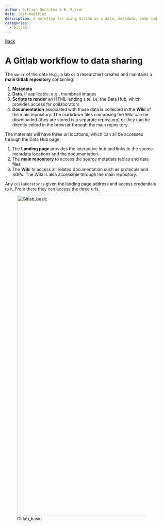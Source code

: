 ```yaml
---
author: G.Fraga Gonzalez & E. Furrer
date: last-modified
description: A workflow for using Gitlab as a data, metadata, code and documentation sharing platform
categories:
  - Gitlab
---
```


[Back](Tutorials.qmd)

# A Gitlab workflow to data sharing {.unnumbered}

The `owner` of the data (e.g., a lab or a researcher) creates and maintains a **main Gitlab repository** containing:

1.  **Metadata**
2.  **Data**, if applicable, e.g., thumbnail images
3.  **Scripts to render** an HTML landing site, i.e. the Data Hub, which provides access for collaborators.
4.  **Documentation** associated with those data is collected in the **Wiki** of the main repository. The markdown files composing the Wiki can be downloaded (they are stored is a separate repository) or they can be directly edited in the browser through the main repository.

The materials will have three url locations, which can all be accessed through the Data Hub page:

1.  The **Landing page** provides the interactive hub and links to the source metadata locations and the documentation.
2.  The **main repository** to access the source metadata tables and data files
3.  The **Wiki** to access all related documentation such as protocols and SOPs. The Wiki is alsa accessible through the main repository.

Any `collaborator` is given the landing page address and access credentials to it. From there they can access the three urls.

![Gitlab_basic](uploads/d861221e7e6f9a7592023f31288d901a/Gitlab_basic.png){width="718" height="1058"}
